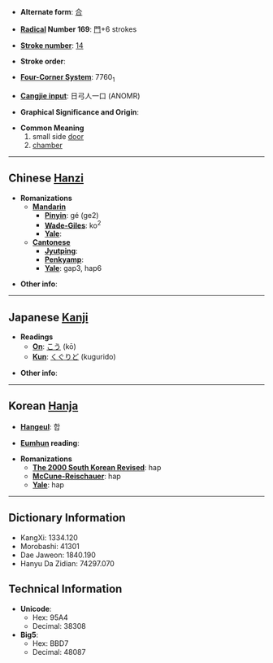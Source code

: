 * '''Alternate form''': [[合]]

* '''[[Wiktionary:Chinese radical index| Radical]] Number 169''': [[Wiktionary:Chinese radical index 門|門]]+6 strokes

* '''[[Wiktionary:Chinese total strokes index|Stroke number]]''': [[Wiktionary:Chinese total strokes index 14|14]]

* '''Stroke order''': 

* '''[[Wiktionary:Chinese four corner index|Four-Corner System]]''': 7760<sub>1</sub>

* '''[[Wiktionary:Chinese Cangjie index|Cangjie input]]''': 日弓人一口 (ANOMR)

* '''Graphical Significance and Origin''': 

* '''Common Meaning'''
*#small side [[door]]
*# [[chamber]]


----

== Chinese [[Hanzi]] ==

* '''Romanizations'''
** '''[[Mandarin]]'''
*** '''[[Pinyin]]''': gé (ge2)
*** '''[[Wade-Giles]]''': ko<sup>2</sup>
*** '''[[Yale]]''': 
** '''[[Cantonese]]'''
*** '''[[Jyutping]]''':
*** '''[[Penkyamp]]''': 
*** '''[[Yale]]''': gap3, hap6

* '''Other info''': 

----

== Japanese [[Kanji]] ==

* '''Readings'''
** '''[[On]]''': [[こう]] (kō)
** '''[[Kun]]''': [[くぐりど]] (kugurido)

* '''Other info''':  

----

== Korean [[Hanja]] ==

* '''[[Hangeul]]''': 합

* '''[[Eumhun]] reading''': 

* '''Romanizations'''
** '''[[The 2000 South Korean Revised Romanization|The 2000 South Korean Revised]]''': hap
** '''[[McCune-Reischauer]]''': hap
** '''[[Yale]]''': hap

----

== Dictionary Information ==

* KangXi: 1334.120
* Morobashi: 41301
* Dae Jaweon: 1840.190
* Hanyu Da Zidian: 74297.070

== Technical Information ==

* '''Unicode''':
** Hex: 95A4
** Decimal: 38308
* '''Big5''':
** Hex: BBD7
** Decimal: 48087